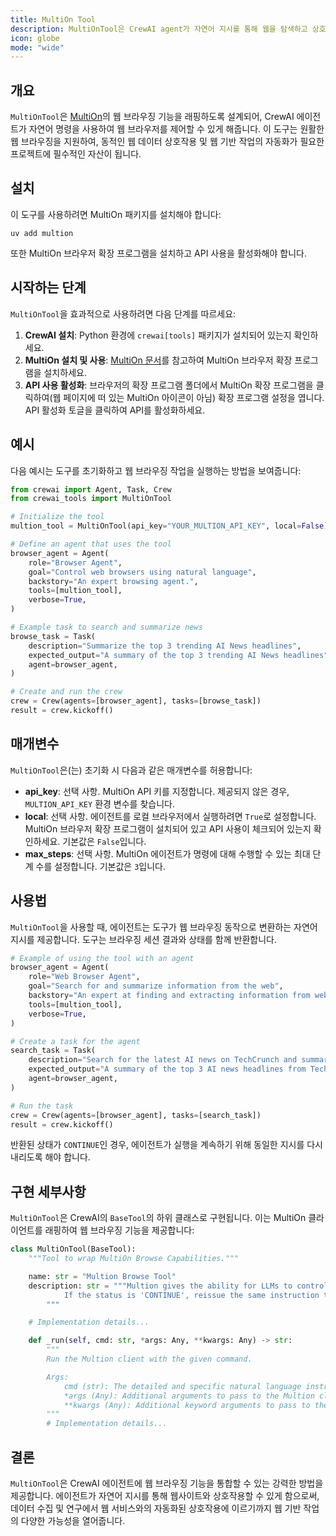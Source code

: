 ```yaml
---
title: MultiOn Tool
description: MultiOnTool은 CrewAI agent가 자연어 지시를 통해 웹을 탐색하고 상호작용할 수 있는 기능을 제공합니다.
icon: globe
mode: "wide"
---
```


## 개요

`MultiOnTool`은 [MultiOn](https://docs.multion.ai/welcome)의 웹 브라우징 기능을 래핑하도록 설계되어, CrewAI 에이전트가 자연어 명령을 사용하여 웹 브라우저를 제어할 수 있게 해줍니다. 이 도구는 원활한 웹 브라우징을 지원하여, 동적인 웹 데이터 상호작용 및 웹 기반 작업의 자동화가 필요한 프로젝트에 필수적인 자산이 됩니다.

## 설치

이 도구를 사용하려면 MultiOn 패키지를 설치해야 합니다:

```shell
uv add multion
```

또한 MultiOn 브라우저 확장 프로그램을 설치하고 API 사용을 활성화해야 합니다.

## 시작하는 단계

`MultiOnTool`을 효과적으로 사용하려면 다음 단계를 따르세요:

1. **CrewAI 설치**: Python 환경에 `crewai[tools]` 패키지가 설치되어 있는지 확인하세요.
2. **MultiOn 설치 및 사용**: [MultiOn 문서](https://docs.multion.ai/learn/browser-extension)를 참고하여 MultiOn 브라우저 확장 프로그램을 설치하세요.
3. **API 사용 활성화**: 브라우저의 확장 프로그램 폴더에서 MultiOn 확장 프로그램을 클릭하여(웹 페이지에 떠 있는 MultiOn 아이콘이 아님) 확장 프로그램 설정을 엽니다. API 활성화 토글을 클릭하여 API를 활성화하세요.

## 예시

다음 예시는 도구를 초기화하고 웹 브라우징 작업을 실행하는 방법을 보여줍니다:

```python Code
from crewai import Agent, Task, Crew
from crewai_tools import MultiOnTool

# Initialize the tool
multion_tool = MultiOnTool(api_key="YOUR_MULTION_API_KEY", local=False)

# Define an agent that uses the tool
browser_agent = Agent(
    role="Browser Agent",
    goal="Control web browsers using natural language",
    backstory="An expert browsing agent.",
    tools=[multion_tool],
    verbose=True,
)

# Example task to search and summarize news
browse_task = Task(
    description="Summarize the top 3 trending AI News headlines",
    expected_output="A summary of the top 3 trending AI News headlines",
    agent=browser_agent,
)

# Create and run the crew
crew = Crew(agents=[browser_agent], tasks=[browse_task])
result = crew.kickoff()
```

## 매개변수

`MultiOnTool`은(는) 초기화 시 다음과 같은 매개변수를 허용합니다:

- **api_key**: 선택 사항. MultiOn API 키를 지정합니다. 제공되지 않은 경우, `MULTION_API_KEY` 환경 변수를 찾습니다.
- **local**: 선택 사항. 에이전트를 로컬 브라우저에서 실행하려면 `True`로 설정합니다. MultiOn 브라우저 확장 프로그램이 설치되어 있고 API 사용이 체크되어 있는지 확인하세요. 기본값은 `False`입니다.
- **max_steps**: 선택 사항. MultiOn 에이전트가 명령에 대해 수행할 수 있는 최대 단계 수를 설정합니다. 기본값은 `3`입니다.

## 사용법

`MultiOnTool`을 사용할 때, 에이전트는 도구가 웹 브라우징 동작으로 변환하는 자연어 지시를 제공합니다. 도구는 브라우징 세션 결과와 상태를 함께 반환합니다.

```python Code
# Example of using the tool with an agent
browser_agent = Agent(
    role="Web Browser Agent",
    goal="Search for and summarize information from the web",
    backstory="An expert at finding and extracting information from websites.",
    tools=[multion_tool],
    verbose=True,
)

# Create a task for the agent
search_task = Task(
    description="Search for the latest AI news on TechCrunch and summarize the top 3 headlines",
    expected_output="A summary of the top 3 AI news headlines from TechCrunch",
    agent=browser_agent,
)

# Run the task
crew = Crew(agents=[browser_agent], tasks=[search_task])
result = crew.kickoff()
```

반환된 상태가 `CONTINUE`인 경우, 에이전트가 실행을 계속하기 위해 동일한 지시를 다시 내리도록 해야 합니다.

## 구현 세부사항

`MultiOnTool`은 CrewAI의 `BaseTool`의 하위 클래스로 구현됩니다. 이는 MultiOn 클라이언트를 래핑하여 웹 브라우징 기능을 제공합니다:

```python Code
class MultiOnTool(BaseTool):
    """Tool to wrap MultiOn Browse Capabilities."""

    name: str = "Multion Browse Tool"
    description: str = """Multion gives the ability for LLMs to control web browsers using natural language instructions.
            If the status is 'CONTINUE', reissue the same instruction to continue execution
        """

    # Implementation details...

    def _run(self, cmd: str, *args: Any, **kwargs: Any) -> str:
        """
        Run the Multion client with the given command.

        Args:
            cmd (str): The detailed and specific natural language instruction for web browsing
            *args (Any): Additional arguments to pass to the Multion client
            **kwargs (Any): Additional keyword arguments to pass to the Multion client
        """
        # Implementation details...
```

## 결론

`MultiOnTool`은 CrewAI 에이전트에 웹 브라우징 기능을 통합할 수 있는 강력한 방법을 제공합니다. 에이전트가 자연어 지시를 통해 웹사이트와 상호작용할 수 있게 함으로써, 데이터 수집 및 연구에서 웹 서비스와의 자동화된 상호작용에 이르기까지 웹 기반 작업의 다양한 가능성을 열어줍니다.
